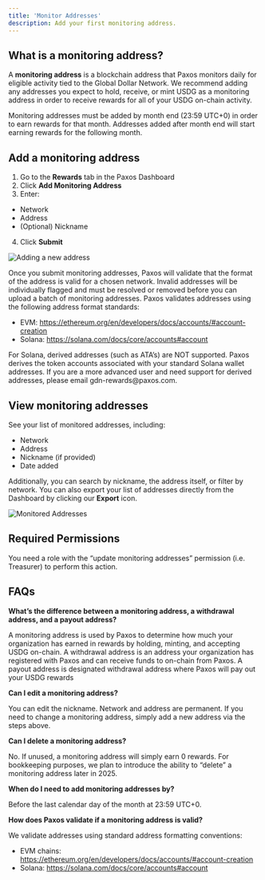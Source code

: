 ```yaml
---
title: 'Monitor Addresses'
description: Add your first monitoring address.
---
```


## What is a monitoring address?

A **monitoring address** is a blockchain address that Paxos monitors daily for eligible activity tied to the Global Dollar Network. We recommend adding any addresses you expect to hold, receive, or mint USDG as a monitoring address in order to receive rewards for all of your USDG on-chain activity. 

<Warning>
Monitoring addresses must be added by month end (23:59 UTC+0) in order to earn rewards for that month. Addresses added after month end will start earning rewards for the following month.
</Warning>

## Add a monitoring address

1. Go to the **Rewards** tab in the Paxos Dashboard
2. Click **Add Monitoring Address**
3. Enter:

- Network
- Address
- (Optional) Nickname

4. Click **Submit**

![Adding a new address](/images/rewards-add-address.png)

Once you submit monitoring addresses, Paxos will validate that the format of the address is valid for a chosen network. Invalid addresses will be individually flagged and must be resolved or removed before you can upload a batch of monitoring addresses. 
Paxos validates addresses using the following address format standards:

- EVM: https://ethereum.org/en/developers/docs/accounts/#account-creation  
- Solana: https://solana.com/docs/core/accounts#account 

<Warning>
For Solana, derived addresses (such as ATA’s) are NOT supported. Paxos derives the token accounts associated with your standard Solana wallet addresses. If you are a more advanced user and need support for derived addresses, please email gdn-rewards@paxos.com.
</Warning>

## View monitoring addresses

See your list of monitored addresses, including:

- Network
- Address
- Nickname (if provided)
- Date added

Additionally, you can search by nickname, the address itself, or filter by network. You can also export your list of addresses directly from the Dashboard by clicking our **Export** icon. 

![Monitored Addresses](/images/rewards-monitored-addresses.png)

## Required Permissions

<Warning>
 You need a role with the “update monitoring addresses” permission (i.e. Treasurer) to perform this action.
</Warning>

## FAQs

**What’s the difference between a monitoring address, a withdrawal address, and a payout address?**

 A monitoring address is used by Paxos to determine how much your organization has earned in rewards by holding, minting, and accepting USDG on-chain.
 A withdrawal address is an address your organization has registered with Paxos and can receive funds to on-chain from Paxos.
 A payout address is designated withdrawal address where Paxos will pay out your USDG rewards 

**Can I edit a monitoring address?**

 You can edit the nickname. Network and address are permanent. If you need to change a monitoring address, simply add a new address via the steps above. 

**Can I delete a monitoring address?**

 No. If unused, a monitoring address will simply earn 0 rewards. For bookkeeping purposes, we plan to introduce the ability to “delete” a monitoring address later in 2025.

**When do I need to add monitoring addresses by?**

Before the last calendar day of the month at 23:59 UTC+0.

**How does Paxos validate if a monitoring address is valid?**

We validate addresses using standard address formatting conventions:

- EVM chains: https://ethereum.org/en/developers/docs/accounts/#account-creation 
- Solana: https://solana.com/docs/core/accounts#account 
